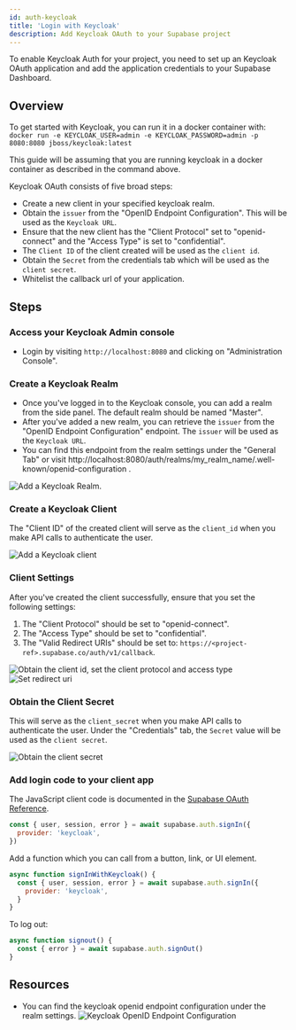 ```yaml
---
id: auth-keycloak
title: 'Login with Keycloak'
description: Add Keycloak OAuth to your Supabase project
---
```



To enable Keycloak Auth for your project, you need to set up an Keycloak OAuth application and add the application credentials to your Supabase Dashboard.

## Overview

To get started with Keycloak, you can run it in a docker container with: `docker run -e KEYCLOAK_USER=admin -e KEYCLOAK_PASSWORD=admin -p 8080:8080 jboss/keycloak:latest` 

This guide will be assuming that you are running keycloak in a docker container as described in the command above.

Keycloak OAuth consists of five broad steps:

- Create a new client in your specified keycloak realm.
- Obtain the `issuer` from the "OpenID Endpoint Configuration". This will be used as the `Keycloak URL`.
- Ensure that the new client has the "Client Protocol" set to "openid-connect" and the "Access Type" is set to "confidential".
- The `Client ID` of the client created will be used as the `client id`.
- Obtain the `Secret` from the credentials tab which will be used as the `client secret`.
- Whitelist the callback url of your application.

## Steps

### Access your Keycloak Admin console

- Login by visiting `http://localhost:8080` and clicking on "Administration Console". 

### Create a Keycloak Realm

- Once you've logged in to the Keycloak console, you can add a realm from the side panel. The default realm should be named "Master".
- After you've added a new realm, you can retrieve the `issuer` from the "OpenID Endpoint Configuration" endpoint. The `issuer` will be used as the `Keycloak URL`. 
- You can find this endpoint from the realm settings under the "General Tab" or visit http://localhost:8080/auth/realms/my_realm_name/.well-known/openid-configuration .

![Add a Keycloak Realm.](/img/guides/auth-keycloak/keycloak-create-realm.png)

### Create a Keycloak Client

The "Client ID" of the created client will serve as the `client_id` when you make API calls to authenticate the user.

![Add a Keycloak client](/img/guides/auth-keycloak/keycloak-add-client.png)

### Client Settings

After you've created the client successfully, ensure that you set the following settings:
1. The "Client Protocol" should be set to "openid-connect".
2. The "Access Type" should be set to "confidential".
3. The "Valid Redirect URIs" should be set to: `https://<project-ref>.supabase.co/auth/v1/callback`.

![Obtain the client id, set the client protocol and access type](/img/guides/auth-keycloak/keycloak-client-id.png)
![Set redirect uri](/img/guides/auth-keycloak/keycloak-redirect-uri.png)

### Obtain the Client Secret

This will serve as the `client_secret` when you make API calls to authenticate the user.
Under the "Credentials" tab, the `Secret` value will be used as the `client secret`. 

![Obtain the client secret](/img/guides/auth-keycloak/keycloak-client-secret.png)

### Add login code to your client app

The JavaScript client code is documented in the [Supabase OAuth Reference](/docs/reference/javascript/auth-signin#sign-in-using-third-party-providers).

```js
const { user, session, error } = await supabase.auth.signIn({
  provider: 'keycloak',
})
```

Add a function which you can call from a button, link, or UI element.

```js
async function signInWithKeycloak() {
  const { user, session, error } = await supabase.auth.signIn({
    provider: 'keycloak',
  }
}
```

To log out:

```js
async function signout() {
  const { error } = await supabase.auth.signOut()
}
```

## Resources 

- You can find the keycloak openid endpoint configuration under the realm settings.
![Keycloak OpenID Endpoint Configuration](/img/guides/auth-keycloak/keycloak-openid-endpoint-config.png)
